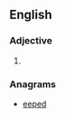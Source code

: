 ==English==

===Adjective===
{{infl|en|adjective}}

# {{obsolete spelling of|deep}}

===Anagrams===
* [[eeped#English|eeped]]